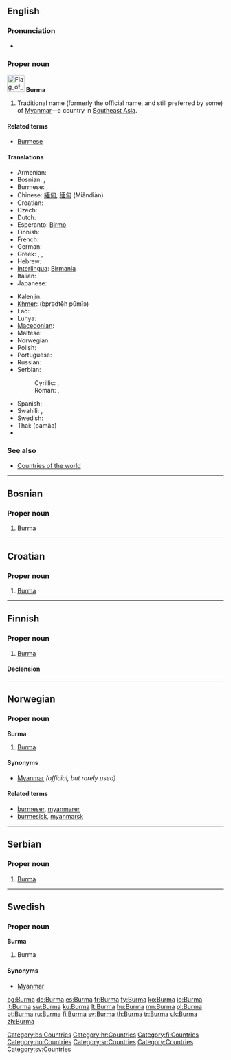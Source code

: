 {{also|burma}}
==English==

===Pronunciation===
* {{rhymes|ɜː(r)mə}}

===Proper noun===
[[Image:Flag of Myanmar.svg|40px]]
'''Burma'''

# Traditional name (formerly the official name, and still preferred by some) of [[Myanmar]]—a country in [[Southeast Asia]].

====Related terms====
* [[Burmese]]

====Translations====
{{trans-top|Southeast Asian country}}
* Armenian: {{t-|hy|Բիրմա|tr=Birma|sc=Hayeren|xs=Armenian}}
* Bosnian: {{t-|bs|Mijanmar|m}}, {{t-|bs|Burma|f}}
* Burmese: {{t-|my|ဗမာ|tr=băma|sc=Mymr|xs=Burmese}}, {{t-|my|မြန်မာ|tr=myanma|sc=Mymr|xs=Burmese}}
* Chinese: [[緬甸]], [[缅甸]] (Miǎndiàn)
* Croatian: {{t-|hr|Burma|f}}
* Czech: {{t+|cs|Barma|f}}
* Dutch: {{t-|nl|Birma}}
* Esperanto: [[Birmo]]
* Finnish: {{t+|fi|Burma}}
* French: {{t+|fr|Birmanie}}
* German: {{t+|de|Birma}}
* Greek: {{t-|el|Βιρμανία|f|tr=virmanía|sc=Grek}}, {{t-|el|Μυανμάρ|n|tr=mianmár|sc=Grek}}, {{t-|el|Μπούρμα|f|tr=búrma|sc=Grek}}
* Hebrew: {{t|he|בורמה|f|tr=burma|sc=Hebr}}
* [[Interlingua]]: [[Birmania]]
* Italian: {{t+|it|Birmania}}
* Japanese: {{t-|ja|ビルマ|tr=Biruma|sc=Jpan}}
{{trans-mid}}
* Kalenjin: {{tø|kln|Bama}}
* [[Khmer]]: {{Khmr|[[ប្រទេសភូមា]]}} (bprədtēh pūmīə)
* Lao: {{t-|lo|ພະມ້າ|tr=pha'-maa|sc=Laoo|xs=Lao}}
* Luhya: {{tø|luy|Bama}}
* [[Macedonian]]: {{t-|mk|Бурма|f|tr=Búrma|sc=Cyrl|xs=Macedonian}}
* Maltese: {{t-|mt|Burma|xs=Maltese}}
* Norwegian: {{t-|no|Burma}}
* Polish: {{t+|pl|Birma|f}}
* Portuguese: {{t+|pt|Birmânia|f}}
* Russian: {{t|ru|Бирма|f|tr=Bírma|sc=Cyrl}}
* Serbian:
*: Cyrillic: {{t-|sr|Мијанмар|m|sc=Cyrl}}, {{t-|sr|Бурма|f|sc=Cyrl}}
*: Roman: {{t-|sr|Mijanmar|m}}, {{t-|sr|Burma|f}}
* Spanish: {{t+|es|Birmania|f}}
* Swahili: {{t|sw|Bama}},  {{t|sw|Myama}}
* Swedish: {{t+|sv|Burma}}
* Thai: {{Thai|[[พม่า]]}} (pámâa)
* {{trreq|Vietnamese}}
{{trans-bottom}}

===See also===
* [[Appendix:Countries of the world|Countries of the world]]

----

==Bosnian==

===Proper noun===
{{infl|bs|proper noun|g=f}}

# [[#English|Burma]]

[[Category:bs:Countries]]

----

==Croatian==

===Proper noun===
{{infl|hr|proper noun|g=f}}

# [[#English|Burma]]

[[Category:hr:Countries]]

----

==Finnish==
{{wikipedia|lang=fi}}

===Proper noun===
{{infl|fi|proper noun}}

# [[#English|Burma]]

====Declension====
{{fi-decl-koira|Burm|np=1}}

[[Category:fi:Countries]]

----

==Norwegian==

===Proper noun===
'''Burma'''

# [[#English|Burma]]

====Synonyms====
* [[Myanmar]] ''(official, but rarely used)''

====Related terms====
* [[burmeser]], [[myanmarer]]
* [[burmesisk]], [[myanmarsk]]

[[Category:no:Countries]]

----

==Serbian==

===Proper noun===
{{infl|sr|proper noun|g=f|Cyrillic spelling|Бурма}}

# [[#English|Burma]]

[[Category:sr:Countries]]

----

==Swedish==

===Proper noun===
'''Burma'''

# Burma

====Synonyms====
* [[Myanmar]]

[[Category:Countries]]
[[Category:sv:Countries]]

[[bg:Burma]]
[[de:Burma]]
[[es:Burma]]
[[fr:Burma]]
[[fy:Burma]]
[[ko:Burma]]
[[io:Burma]]
[[it:Burma]]
[[sw:Burma]]
[[ku:Burma]]
[[lt:Burma]]
[[hu:Burma]]
[[mn:Burma]]
[[pl:Burma]]
[[pt:Burma]]
[[ru:Burma]]
[[fi:Burma]]
[[sv:Burma]]
[[th:Burma]]
[[tr:Burma]]
[[uk:Burma]]
[[zh:Burma]]